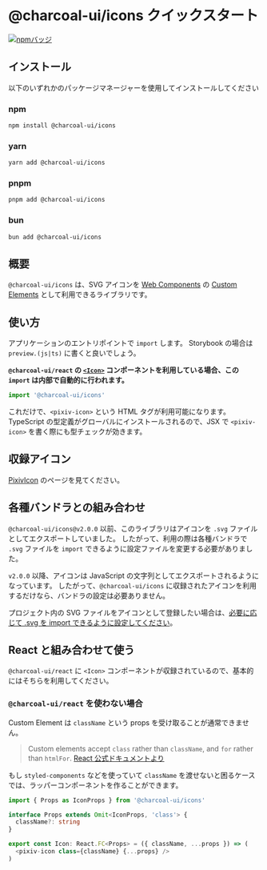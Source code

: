 
<Meta title="icons/README" />

# @charcoal-ui/icons クイックスタート

[![npmバッジ](https://img.shields.io/npm/v/@charcoal-ui/icons?label=%40charcoal-ui%2Ficons&style=flat-square&logo=npm)](https://www.npmjs.com/package/@charcoal-ui/icons)

## インストール

以下のいずれかのパッケージマネージャーを使用してインストールしてください

### npm

```bash
npm install @charcoal-ui/icons
```

### yarn

```bash
yarn add @charcoal-ui/icons
```

### pnpm

```bash
pnpm add @charcoal-ui/icons
```

### bun

```bash
bun add @charcoal-ui/icons
```

## 概要

`@charcoal-ui/icons` は、SVG アイコンを [Web Components](https://developer.mozilla.org/ja/docs/Web/API/Web_components) の [Custom Elements](https://developer.mozilla.org/ja/docs/Web/API/Web_components/Using_custom_elements) として利用できるライブラリです。

## 使い方

アプリケーションのエントリポイントで `import` します。
Storybook の場合は `preview.(js|ts)` に書くと良いでしょう。

**`@charcoal-ui/react` の [`<Icon>`](/docs/react-icon--docs) コンポーネントを利用している場合、この `import` は内部で自動的に行われます。**

```typescript
import '@charcoal-ui/icons'
```

これだけで、`<pixiv-icon>` という HTML タグが利用可能になります。
TypeScript の型定義がグローバルにインストールされるので、JSX で `<pixiv-icon>` を書く際にも型チェックが効きます。

## 収録アイコン

[PixivIcon](/docs/icons-pixivicon-pixiv-icon--docs) のページを見てください。

## 各種バンドラとの組み合わせ

`@charcoal-ui/icons@v2.0.0` 以前、このライブラリはアイコンを `.svg` ファイルとしてエクスポートしていました。
したがって、利用の際は各種バンドラで `.svg` ファイルを `import` できるように設定ファイルを変更する必要がありました。

`v2.0.0` 以降、アイコンは JavaScript の文字列としてエクスポートされるようになっています。
したがって、`@charcoal-ui/icons` に収録されたアイコンを利用するだけなら、バンドラの設定は必要ありません。

プロジェクト内の SVG ファイルをアイコンとして登録したい場合は、[必要に応じて .svg を import できるように設定してください](/docs/icons-custom-icon--docs)。

## React と組み合わせて使う

`@charcoal-ui/react` に `<Icon>` コンポーネントが収録されているので、基本的にはそちらを利用してください。

### `@charcoal-ui/react` を使わない場合

Custom Element は `className` という props を受け取ることが通常できません。

> Custom elements accept `class` rather than `className`, and `for` rather than `htmlFor`.
> [React 公式ドキュメントより](https://reactjs.org/docs/web-components.html#using-web-components-in-react)

もし `styled-components` などを使っていて `className` を渡せないと困るケースでは、ラッパーコンポーネントを作ることができます。

```typescript
import { Props as IconProps } from '@charcoal-ui/icons'

interface Props extends Omit<IconProps, 'class'> {
  className?: string
}

export const Icon: React.FC<Props> = ({ className, ...props }) => (
  <pixiv-icon class={className} {...props} />
)
```
